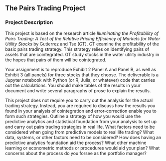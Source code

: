 ## The Pairs Trading Project {-}

\vspace{5mm}

### Project Description {-}

This project is based on the research article *Illuminating the
Profitability of Pairs Trading: A Test of the Relative Pricing
Efficiency of Markets for Water Utility Stocks* by Gutierrez and Tse
(GT). GT examine the profitability of the basic pairs trading strategy.
This strategy relies on identifying pairs of assets that are
cointegrated. GT study stocks in the water utility industry in the hopes
that pairs of them will be cointegrated.

\vspace{3mm}

Your assignment is to reproduce Exhibit 2 Panel A and Panel B, as well
as Exhibit 3 (all panels) for three stocks that they choose. The
deliverable is a Jupyter notebook with Python (or R, Julia, or
whatever) code that carries out the calculations. You should make tables
of the results in your document and write several paragraphs of prose to
explain the results.

\vspace{3mm}

This project does not require you to carry out the analysis for the
actual trading strategy. Instead, you are required to discuss how the
results you found in your analysis of cointegration and error-correction
enable you to form such strategies. Outline a strategy of how you would
use the predictive analytics and statistical foundation from your analysis to set up and carry
out pairs trading strategies in real life. What factors need to be
considered when going from predictive models to real life trading? What
data, systems, or other factors need to be considered? How does having
an predictive analytics foundation aid the process? What other machine learning or
econometric methods or procedures would aid your plan? What concerns
about the process do you forsee as the portfolio manager?

\pagebreak
